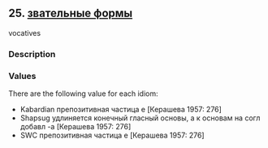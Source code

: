 ## 25. <a href =  'https://agricolamz.github.io/The_Circassian_Isoglosses_Database/25.html' target='_blank'>звательные формы</a>
vocatives

### Description



### Values
There are the following value for each idiom:

* Kabardian  препозитивная частица e [Керашева 1957: 276] 
* Shapsug  удлиняется конечный гласный основы, а к основам на согл добавл -а [Керашева 1957: 276] 
* SWC  препозитивная частица e [Керашева 1957: 276] 

